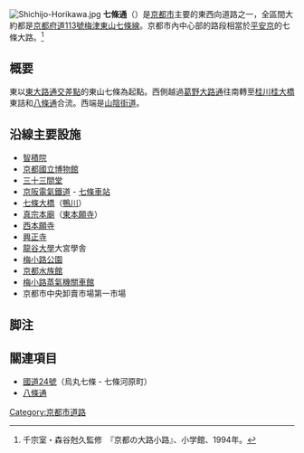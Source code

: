 [[File:Shichijo-Horikawa.jpg|thumb]]
'''七條通'''（{{jpn|j=七条通|hg=しちじょうどおり|rm=Shichijō-dōri|f=y}}）是[[京都市|京都市]]主要的東西向道路之一，全區間大約都是[[京都府道113號梅津東山七條線|京都府道113號梅津東山七條線]]。京都市內中心部的路段相當於[[平安京|平安京]]的七條大路。<ref>千宗室・森谷尅久監修　『京都の大路小路』、小学館、1994年。</ref>

== 概要 ==
東以[[東大路通|東大路通]][[交差點|交差點]]的東山七條為起點。西側越過[[葛野大路通|葛野大路通]]往南轉至[[桂川_(淀川水系)|桂川]][[桂大橋|桂大橋]]東詰和[[八條通|八條通]]合流。西端是[[山陰街道|山陰街道]]。

== 沿線主要設施 ==
* [[智積院|智積院]]
* [[京都國立博物館|京都國立博物館]]
* [[三十三間堂|三十三間堂]]
* [[京阪電氣鐵道|京阪電氣鐵道]] - [[七條車站|七條車站]]
* [[七條大橋|七條大橋]]（[[鴨川_(淀川水系)|鴨川]]）
* [[真宗本廟|真宗本廟]]（[[東本願寺|東本願寺]]）
* [[西本願寺|西本願寺]]
* [[興正寺|興正寺]]
* [[龍谷大學|龍谷大學]]大宮學舎
* [[梅小路公園|梅小路公園]]
* [[京都水族館|京都水族館]]
* [[梅小路蒸氣機關車館|梅小路蒸氣機關車館]]
* 京都市中央卸賣市場第一市場

== 脚注 ==
<references />

== 關連項目 ==
* [[國道24號|國道24號]]（烏丸七條 - 七條河原町）
* [[八條通|八條通]]

{{京都市內的東西向道路|
北=[[中堂寺南通|中堂寺南通]]・[[北小路通|北小路通]]|
東=[[東大路通|東大路通]]|
西=[[桂大橋|桂大橋]]東詰|
南=[[下魚棚通|下魚棚通]]・[[木津屋橋通|木津屋橋通]]|
}}

[[Category:京都市道路|Category:京都市道路]]